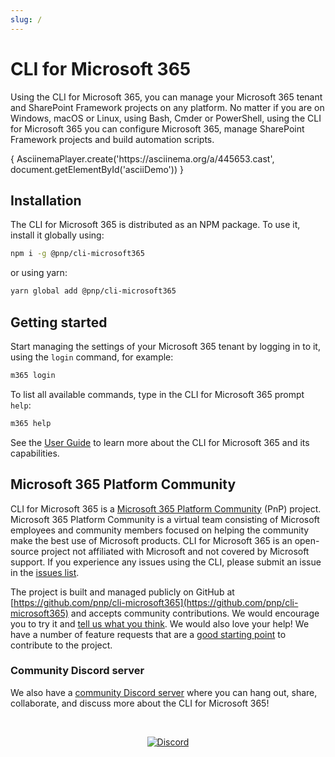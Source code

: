 ```yaml
---
slug: /
---
```




# CLI for Microsoft 365

Using the CLI for Microsoft 365, you can manage your Microsoft 365 tenant and SharePoint Framework projects on any platform. No matter if you are on Windows, macOS or Linux, using Bash, Cmder or PowerShell, using the CLI for Microsoft 365 you can configure Microsoft 365, manage SharePoint Framework projects and build automation scripts.

<div id="asciiDemo"></div>
<div>{ AsciinemaPlayer.create('https://asciinema.org/a/445653.cast', document.getElementById('asciiDemo')) }</div>

## Installation

The CLI for Microsoft 365 is distributed as an NPM package. To use it, install it globally using:

```sh
npm i -g @pnp/cli-microsoft365
```

or using yarn:

```sh
yarn global add @pnp/cli-microsoft365
```

## Getting started

Start managing the settings of your Microsoft 365 tenant by logging in to it, using the `login` command, for example:

```sh
m365 login
```

To list all available commands, type in the CLI for Microsoft 365 prompt `help`:

```sh
m365 help
```

See the [User Guide](user-guide/installing-cli.md) to learn more about the CLI for Microsoft 365 and its capabilities.

## Microsoft 365 Platform Community

CLI for Microsoft 365 is a [Microsoft 365 Platform Community](https://pnp.github.io) (PnP) project. Microsoft 365 Platform Community is a virtual team consisting of Microsoft employees and community members focused on helping the community make the best use of Microsoft products. CLI for Microsoft 365 is an open-source project not affiliated with Microsoft and not covered by Microsoft support. If you experience any issues using the CLI, please submit an issue in the [issues list](https://github.com/pnp/cli-microsoft365/issues).

The project is built and managed publicly on GitHub at [https://github.com/pnp/cli-microsoft365](https://github.com/pnp/cli-microsoft365) and accepts community contributions. We would encourage you to try it and [tell us what you think](https://github.com/pnp/cli-microsoft365/issues). We would also love your help! We have a number of feature requests that are a [good starting point](https://github.com/pnp/cli-microsoft365/issues?q=is%3Aissue+is%3Aopen+label%3A%22good+first+issue%22) to contribute to the project.

### Community Discord server

We also have a [community Discord server](https://discord.com/invite/7rfW4kg6B5) where you can hang out, share, collaborate, and discuss more about the CLI for Microsoft 365!

<br/>
<p align="center">
  <a href="https://discord.com/invite/7rfW4kg6B5">
    <img src="https://img.shields.io/badge/Discord-invite/7rfW4kg6B5-7289da?style=for-the-badge"
      alt="Discord" />
  </a>
</p>